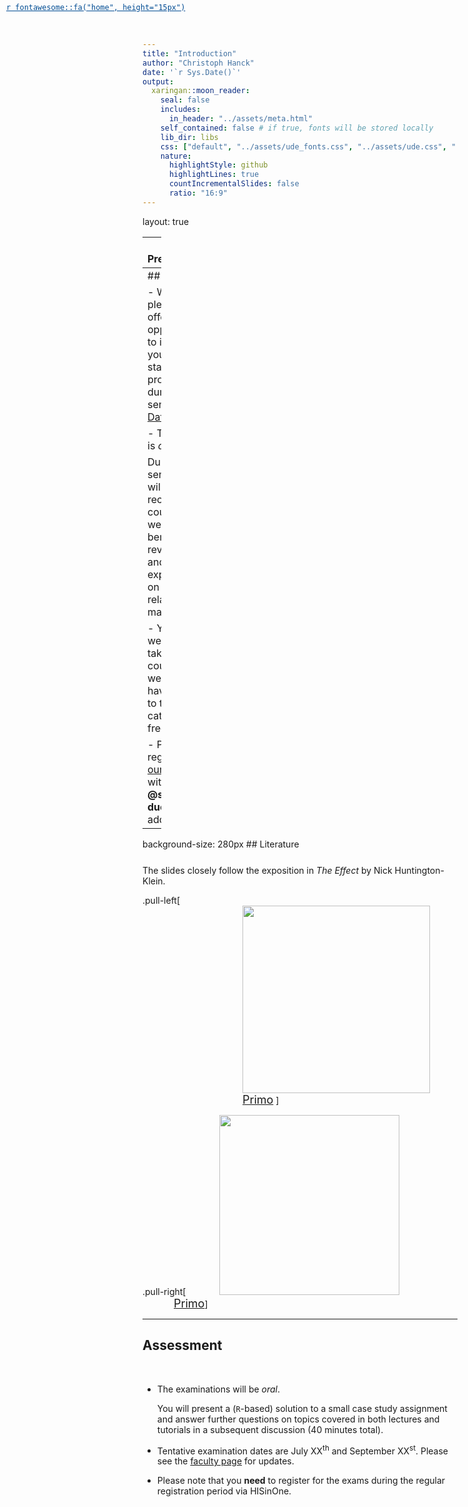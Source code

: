 ```yaml
---
title: "Introduction"
author: "Christoph Hanck"
date: '`r Sys.Date()`'
output:
  xaringan::moon_reader:
    seal: false
    includes:
      in_header: "../assets/meta.html"
    self_contained: false # if true, fonts will be stored locally
    lib_dir: libs
    css: ["default", "../assets/ude_fonts.css", "../assets/ude.css", "../assets/custom.css", "../assets/title_slides.css"]
    nature:
      highlightStyle: github
      highlightLines: true
      countIncrementalSlides: false
      ratio: "16:9"
---
```

layout: true
<a style="position: absolute;top:5px;left:10px;color:#004c93;" target="Overview"  href="https://kaslides.netlify.app/">`r fontawesome::fa("home", height="15px")`</a>

---
## Preliminaries
</br>

**Moodle**

Slides, exercises and announcements will be provided in [this moodle course](https://moodle.uni-due.de/course/view.php?id=44280) (PW: theeffect) 

<p style="margin-bottom:40px"></p>

**Lecture**

<span>Christoph Hanck </span><span>(<a href = "mailto: christoph.hanck@vwl.uni-due.de">christoph.hanck@vwl.uni-due.de</a>)</span>

Thursdays and Fridays from from 10:00 - 14:00 in room R12 R06 A48 (until May XX<sup>th</sup>)

<p style="margin-bottom:40px"></p>

**Tutorials**

Jens Klenke <span>(<a href = "mailto: jens.klenke@vwl.uni-due.de">jens.klenke@vwl.uni-due.de</a>)</span>

April XX<sup>th</sup>, XX<sup>th</sup>, and XX<sup>th</sup>, 14:00 - 18:00 in room R12 R06 A48

May XX<sup>th</sup>/XX<sup>th</sup> and June XX<sup>st</sup>/XX<sup>nd</sup>, 10:00 - 14:00 in room R12 R06 A48

---
## Datacamp
</br>


- We are pleased to offer you the opportunity to improve your skills in statistical programming during this semester on [Datacamp](http://datacamp.com)!

- This offer is *optional*. 

    During the semester we will recommend courses that we feel are beneficial for revisiting and/or expanding on the `R` related material. 

- You are welcome to take other courses as well&mdash;you have access to the entire catalog for free!

- Please register [in our group](https://www.datacamp.com/groups/shared_links/d3a35282c24ce3d7103cf4b0d9e9e97f1113f057e45bb0151f76002ea10f0057) with your **@stud.uni-due.de** mail address.

---
background-size: 280px
## Literature 
<p style="margin-bottom:20px;margin-top:25px">
The slides closely follow the exposition in _The Effect_ by Nick Huntington-Klein.
<br>

.pull-left[
<a href="https://theeffectbook.net">
<img src="https://m.media-amazon.com/images/I/714TBPGbi7L.jpg"
     width="300px" style="margin-left:160px"></a>
<a style="margin-left:160px;font-size:18px;" href="https://primo.uni-due.de/permalink/49HBZ_UDE/1uttatt/alma99206662731706446">Primo</a> 
]

.pull-right[
<a href="https://mixtape.scunning.com">
<img src="https://m.media-amazon.com/images/I/71vNUOWzyaL.jpg"
     width="288px" style="margin-left:50px"></a>
     </br>
<a style="margin-left:50px;font-size:18px;" href="https://primo.uni-due.de/permalink/49HBZ_UDE/1uttatt/alma990204629730206446">Primo</a>
]

---

## Assessment
</br>

- The examinations will be *oral*.

  You will present a (`R`-based) solution to a small case study assignment and answer further questions on topics covered in both lectures and tutorials in a subsequent discussion (40 minutes total).

- Tentative examination dates are July XX<sup>th</sup> and September XX<sup>st</sup>. Please see the [faculty page](https://www.wiwi.uni-due.de/studium/studienorganisation/pruefungen/pruefungstermine/) for updates.

- Please note that you **need** to register for the exams during the regular registration period via HISinOne.
